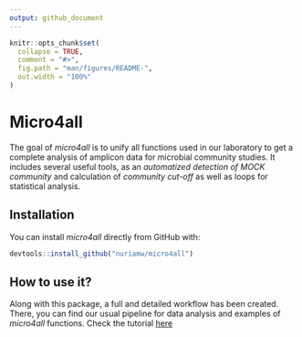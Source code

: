 ```yaml
---
output: github_document
---
```


<!-- README.md is generated from README.Rmd. Please edit that file -->

```r
knitr::opts_chunk$set(
  collapse = TRUE,
  comment = "#>",
  fig.path = "man/figures/README-",
  out.width = "100%"
)
```

# <i class="fas fa-globe-europe" aria-hidden="true"> </i> Micro4all
<!-- badges: start -->
<!-- badges: end -->

The goal of *micro4all* is to unify all functions used in our laboratory to get a complete analysis of amplicon data for microbial community studies. It includes several useful tools, as an *automatized detection of MOCK community* and calculation of *community cut-off* as well as loops for statistical analysis.  

## <i class="fas fa-cogs" aria-hidden="true"></i> Installation

You can install *micro4all* directly from GitHub with:

```r
devtools::install_github("nuriamw/micro4all")
```

## <i class="fas fa-info-circle" aria-hidden="true"></i> How to use it?

Along with this package, a full and detailed workflow has been created. There, you can find our usual pipeline for data analysis and examples of *micro4all* functions. Check the tutorial [here](https://nuriamw.github.io/micro4all/tutorial/package_workflow.html) 

